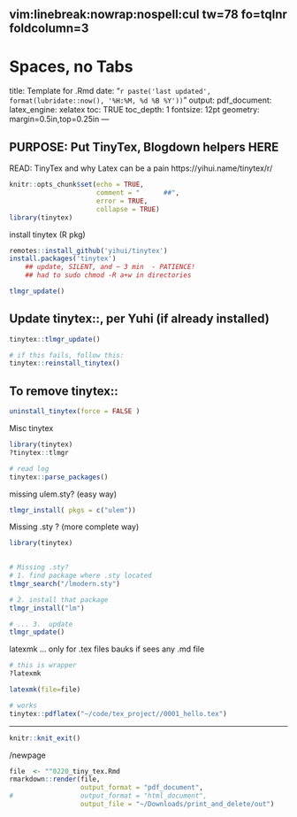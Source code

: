 
	 vim:linebreak:nowrap:nospell:cul tw=78 fo=tqlnr foldcolumn=3 
--- 
# Spaces, no Tabs
title: Template for .Rmd 
date: "`r paste('last updated', 
    format(lubridate::now(), '%H:%M, %d %B %Y'))`"
output: 
  pdf_document: 
    latex_engine: xelatex
toc: TRUE 
toc_depth:  1 
fontsize: 12pt 
geometry: margin=0.5in,top=0.25in 
---

<!-- 
set cul   "cursorline
cc=+1			"colorcolumn is 1 more than tw

vim: to format all urls for md
s/https.*/[&]()/g
-->


## PURPOSE:  Put TinyTex, Blogdown helpers HERE

READ:  TinyTex and why Latex can be a pain
https://yihui.name/tinytex/r/

```r
knitr::opts_chunk$set(echo = TRUE,
                      comment = "      ##",
                      error = TRUE,
                      collapse = TRUE)
library(tinytex)
```

<!--  RENDER:  see bottom -->

install tinytex (R pkg)
```r
remotes::install_github('yihui/tinytex')
install.packages('tinytex')
    ## update, SILENT, and ~ 3 min  - PATIENCE!
    ## had to sudo chmod -R a+w in directories

tlmgr_update()
```

## Update tinytex::, per Yuhi (if already installed)
```r
tinytex::tlmgr_update()

# if this fails, follow this:
tinytex::reinstall_tinytex()
```

## To remove tinytex::
```r
uninstall_tinytex(force = FALSE )
```




Misc tinytex 
```r
library(tinytex)
?tinytex::tlmgr

# read log
tinytex::parse_packages()
```

missing ulem.sty?  (easy way)
```r
tlmgr_install( pkgs = c("ulem"))
```


Missing .sty ? (more complete way)

```r
library(tinytex)
 

# Missing .sty?
# 1. find package where .sty located
tlmgr_search("/lmodern.sty")

# 2. install that package
tlmgr_install("lm")

# ... 3.  update
tlmgr_update()
``` 

latexmk ... only for .tex files
bauks if sees any .md file 
```r
# this is wrapper
?latexmk

latexmk(file=file)

# works 
tinytex::pdflatex("~/code/tex_project//0001_hello.tex")

```



***

```r
knitr::knit_exit()
```

/newpage

```r
file  <- ""0220_tiny_tex.Rmd
rmarkdown::render(file,
                  output_format = "pdf_document",
#                 output_format = "html_document",
                  output_file = "~/Downloads/print_and_delete/out")
```
